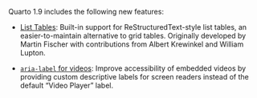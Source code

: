 Quarto 1.9 includes the following new features:

- [List Tables](/docs/authoring/tables.qmd#list-tables): Built-in support for ReStructuredText-style list tables, an easier-to-maintain alternative to grid tables. Originally developed by Martin Fischer with contributions from Albert Krewinkel and William Lupton.

- [`aria-label` for videos](/docs/authoring/videos.qmd#accessibility-label): Improve accessibility of embedded videos by providing custom descriptive labels for screen readers instead of the default "Video Player" label.